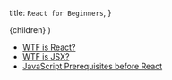   title: `React for Beginners`,
}

  <UltimateGuide meta={meta}>{children}</UltimateGuide>
)

- [WTF is React?](/learn/react/beginners/wtf-is-react)
- [WTF is JSX?](/learn/react/beginners/wtf-is-jsx)
- [JavaScript Prerequisites before React](/learn/react/beginners/js-before-react)
